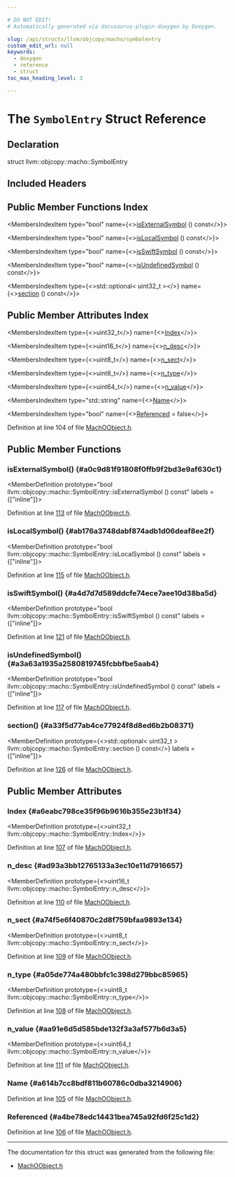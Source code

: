 ```yaml
---

# DO NOT EDIT!
# Automatically generated via docusaurus-plugin-doxygen by Doxygen.

slug: /api/structs/llvm/objcopy/macho/symbolentry
custom_edit_url: null
keywords:
  - doxygen
  - reference
  - struct
toc_max_heading_level: 3

---
```





# The `SymbolEntry` Struct Reference

<DoxygenPage pluginConfig={pluginConfig}>



## Declaration

<CodeBlock>struct llvm::objcopy::macho::SymbolEntry</CodeBlock>

## Included Headers

<IncludesList>
<IncludesListItem
  filePath="ObjCopy/MachO/MachOObject.h"
  permalink="/docs/api/files/lib/lib/objcopy/lib/objcopy/macho/machoobject-h"
  isLocal="true" />
</IncludesList>

## Public Member Functions Index

<MembersIndex>

<MembersIndexItem
  type="bool"
  name={<><a href="#a0c9d81f91808f0ffb9f2bd3e9af630c1">isExternalSymbol</a> () const</>}>
</MembersIndexItem>

<MembersIndexItem
  type="bool"
  name={<><a href="#ab176a3748dabf874adb1d06deaf8ee2f">isLocalSymbol</a> () const</>}>
</MembersIndexItem>

<MembersIndexItem
  type="bool"
  name={<><a href="#a4d7d7d589ddcfe74ece7aee10d38ba5d">isSwiftSymbol</a> () const</>}>
</MembersIndexItem>

<MembersIndexItem
  type="bool"
  name={<><a href="#a3a63a1935a2580819745fcbbfbe5aab4">isUndefinedSymbol</a> () const</>}>
</MembersIndexItem>

<MembersIndexItem
  type={<>std::optional&lt; uint32&#95;t &gt;</>}
  name={<><a href="#a33f5d77ab4ce77924f8d8ed6b2b08371">section</a> () const</>}>
</MembersIndexItem>

</MembersIndex>

## Public Member Attributes Index

<MembersIndex>

<MembersIndexItem
  type={<>uint32&#95;t</>}
  name={<><a href="#a6eabc798ce35f96b9616b355e23b1f34">Index</a></>}>
</MembersIndexItem>

<MembersIndexItem
  type={<>uint16&#95;t</>}
  name={<><a href="#ad93a3bb12765133a3ec10e11d7916657">n&#95;desc</a></>}>
</MembersIndexItem>

<MembersIndexItem
  type={<>uint8&#95;t</>}
  name={<><a href="#a74f5e6f40870c2d8f759bfaa9893e134">n&#95;sect</a></>}>
</MembersIndexItem>

<MembersIndexItem
  type={<>uint8&#95;t</>}
  name={<><a href="#a05de774a480bbfc1c398d279bbc85965">n&#95;type</a></>}>
</MembersIndexItem>

<MembersIndexItem
  type={<>uint64&#95;t</>}
  name={<><a href="#aa91e6d5d585bde132f3a3af577b6d3a5">n&#95;value</a></>}>
</MembersIndexItem>

<MembersIndexItem
  type="std::string"
  name={<><a href="#a614b7cc8bdf811b60786c0dba3214906">Name</a></>}>
</MembersIndexItem>

<MembersIndexItem
  type="bool"
  name={<><a href="#a4be78edc14431bea745a92fd6f25c1d2">Referenced</a> = false</>}>
</MembersIndexItem>

</MembersIndex>


Definition at line 104 of file <a href="/docs/api/files/lib/lib/objcopy/lib/objcopy/macho/machoobject-h">MachOObject.h</a>.

<SectionDefinition>

## Public Member Functions

### isExternalSymbol() {#a0c9d81f91808f0ffb9f2bd3e9af630c1}

<MemberDefinition
  prototype="bool llvm::objcopy::macho::SymbolEntry::isExternalSymbol () const"
  labels = {["inline"]}>

Definition at line <a href="/docs/api/files/lib/lib/objcopy/lib/objcopy/macho/machoobject-h/#l00113">113</a> of file <a href="/docs/api/files/lib/lib/objcopy/lib/objcopy/macho/machoobject-h">MachOObject.h</a>.
</MemberDefinition>

### isLocalSymbol() {#ab176a3748dabf874adb1d06deaf8ee2f}

<MemberDefinition
  prototype="bool llvm::objcopy::macho::SymbolEntry::isLocalSymbol () const"
  labels = {["inline"]}>

Definition at line <a href="/docs/api/files/lib/lib/objcopy/lib/objcopy/macho/machoobject-h/#l00115">115</a> of file <a href="/docs/api/files/lib/lib/objcopy/lib/objcopy/macho/machoobject-h">MachOObject.h</a>.
</MemberDefinition>

### isSwiftSymbol() {#a4d7d7d589ddcfe74ece7aee10d38ba5d}

<MemberDefinition
  prototype="bool llvm::objcopy::macho::SymbolEntry::isSwiftSymbol () const"
  labels = {["inline"]}>

Definition at line <a href="/docs/api/files/lib/lib/objcopy/lib/objcopy/macho/machoobject-h/#l00121">121</a> of file <a href="/docs/api/files/lib/lib/objcopy/lib/objcopy/macho/machoobject-h">MachOObject.h</a>.
</MemberDefinition>

### isUndefinedSymbol() {#a3a63a1935a2580819745fcbbfbe5aab4}

<MemberDefinition
  prototype="bool llvm::objcopy::macho::SymbolEntry::isUndefinedSymbol () const"
  labels = {["inline"]}>

Definition at line <a href="/docs/api/files/lib/lib/objcopy/lib/objcopy/macho/machoobject-h/#l00117">117</a> of file <a href="/docs/api/files/lib/lib/objcopy/lib/objcopy/macho/machoobject-h">MachOObject.h</a>.
</MemberDefinition>

### section() {#a33f5d77ab4ce77924f8d8ed6b2b08371}

<MemberDefinition
  prototype={<>std::optional&lt; uint32&#95;t &gt; llvm::objcopy::macho::SymbolEntry::section () const</>}
  labels = {["inline"]}>

Definition at line <a href="/docs/api/files/lib/lib/objcopy/lib/objcopy/macho/machoobject-h/#l00126">126</a> of file <a href="/docs/api/files/lib/lib/objcopy/lib/objcopy/macho/machoobject-h">MachOObject.h</a>.
</MemberDefinition>

</SectionDefinition>

<SectionDefinition>

## Public Member Attributes

### Index {#a6eabc798ce35f96b9616b355e23b1f34}

<MemberDefinition
  prototype={<>uint32&#95;t llvm::objcopy::macho::SymbolEntry::Index</>}>

Definition at line <a href="/docs/api/files/lib/lib/objcopy/lib/objcopy/macho/machoobject-h/#l00107">107</a> of file <a href="/docs/api/files/lib/lib/objcopy/lib/objcopy/macho/machoobject-h">MachOObject.h</a>.
</MemberDefinition>

### n&#95;desc {#ad93a3bb12765133a3ec10e11d7916657}

<MemberDefinition
  prototype={<>uint16&#95;t llvm::objcopy::macho::SymbolEntry::n&#95;desc</>}>

Definition at line <a href="/docs/api/files/lib/lib/objcopy/lib/objcopy/macho/machoobject-h/#l00110">110</a> of file <a href="/docs/api/files/lib/lib/objcopy/lib/objcopy/macho/machoobject-h">MachOObject.h</a>.
</MemberDefinition>

### n&#95;sect {#a74f5e6f40870c2d8f759bfaa9893e134}

<MemberDefinition
  prototype={<>uint8&#95;t llvm::objcopy::macho::SymbolEntry::n&#95;sect</>}>

Definition at line <a href="/docs/api/files/lib/lib/objcopy/lib/objcopy/macho/machoobject-h/#l00109">109</a> of file <a href="/docs/api/files/lib/lib/objcopy/lib/objcopy/macho/machoobject-h">MachOObject.h</a>.
</MemberDefinition>

### n&#95;type {#a05de774a480bbfc1c398d279bbc85965}

<MemberDefinition
  prototype={<>uint8&#95;t llvm::objcopy::macho::SymbolEntry::n&#95;type</>}>

Definition at line <a href="/docs/api/files/lib/lib/objcopy/lib/objcopy/macho/machoobject-h/#l00108">108</a> of file <a href="/docs/api/files/lib/lib/objcopy/lib/objcopy/macho/machoobject-h">MachOObject.h</a>.
</MemberDefinition>

### n&#95;value {#aa91e6d5d585bde132f3a3af577b6d3a5}

<MemberDefinition
  prototype={<>uint64&#95;t llvm::objcopy::macho::SymbolEntry::n&#95;value</>}>

Definition at line <a href="/docs/api/files/lib/lib/objcopy/lib/objcopy/macho/machoobject-h/#l00111">111</a> of file <a href="/docs/api/files/lib/lib/objcopy/lib/objcopy/macho/machoobject-h">MachOObject.h</a>.
</MemberDefinition>

### Name {#a614b7cc8bdf811b60786c0dba3214906}

<MemberDefinition
  prototype="std::string llvm::objcopy::macho::SymbolEntry::Name">

Definition at line <a href="/docs/api/files/lib/lib/objcopy/lib/objcopy/macho/machoobject-h/#l00105">105</a> of file <a href="/docs/api/files/lib/lib/objcopy/lib/objcopy/macho/machoobject-h">MachOObject.h</a>.
</MemberDefinition>

### Referenced {#a4be78edc14431bea745a92fd6f25c1d2}

<MemberDefinition
  prototype="bool llvm::objcopy::macho::SymbolEntry::Referenced = false">

Definition at line <a href="/docs/api/files/lib/lib/objcopy/lib/objcopy/macho/machoobject-h/#l00106">106</a> of file <a href="/docs/api/files/lib/lib/objcopy/lib/objcopy/macho/machoobject-h">MachOObject.h</a>.
</MemberDefinition>

</SectionDefinition>

<hr/>

The documentation for this struct was generated from the following file:

<ul>
<li><a href="/docs/api/files/lib/lib/objcopy/lib/objcopy/macho/machoobject-h">MachOObject.h</a></li>
</ul>

</DoxygenPage>
